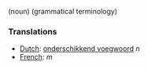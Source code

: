 (noun) (grammatical terminology)

===Translations===
*[[Dutch]]: [[onderschikkend voegwoord]] ''n''
*[[French]]: [[]] ''m''